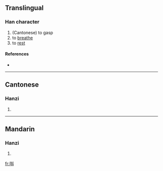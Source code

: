 ==Translingual==

===Han character===
{{Han char|rn=30|rad=口|as=07|sn=10|four=|canj=口手卜十 (RQYJ)}}

# (Cantonese) to gasp
# to [[breathe]]
# to [[rest]]

====References====
* {{Han ref|kx=0193.051|hdz=10625.051|uh=551E|ud=21790}}

----

==Cantonese==

===Hanzi===
{{yue-hanzi|jyut=|y=dau2}}

# {{defn|Cantonese|sort=口07}}

----

==Mandarin==

===Hanzi===
{{cmn-hanzi|pin=[[dǒu]] ([[dou3]]), [[yǐng1liang]] (ying1liang3)|wg=tou<sup>3</sup>, <sup>3</sup>}}

# {{defn|Mandarin|sort=口07}}

[[fr:唞]]